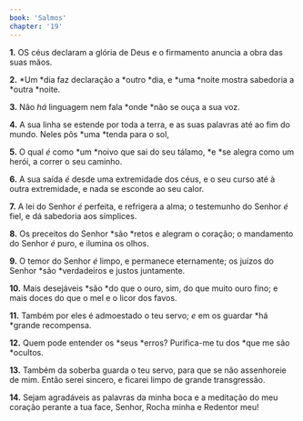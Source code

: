 ```yaml
---
book: 'Salmos'
chapter: '19'
---
```


**1.** OS céus declaram a glória de Deus e o firmamento anuncia a obra das suas mãos.

**2.** *Um *dia faz declaração a *outro *dia, e *uma *noite mostra sabedoria a *outra *noite.

**3.** Não *há* linguagem nem fala *onde *não se ouça a sua voz.

**4.** A sua linha se estende por toda a terra, e as suas palavras até ao fim do mundo. Neles pôs *uma *tenda para o sol,

**5.** O qual *é* como *um *noivo que sai do seu tálamo, *e *se alegra como um herói, a correr o seu caminho.

**6.** A sua saída *é* desde uma extremidade dos céus, e o seu curso até à outra extremidade, e nada se esconde ao seu calor.

**7.** A lei do Senhor *é* perfeita, e refrigera a alma; o testemunho do Senhor *é* fiel, e dá sabedoria aos símplices.

**8.** Os preceitos do Senhor *são *retos e alegram o coração; o mandamento do Senhor *é* puro, e ilumina os olhos.

**9.** O temor do Senhor *é* limpo, e permanece eternamente; os juízos do Senhor *são *verdadeiros e justos juntamente.

**10.** Mais desejáveis *são *do que o ouro, sim, do que muito ouro fino; e mais doces do que o mel e o licor dos favos.

**11.** Também por eles é admoestado o teu servo; *e* em os guardar *há *grande recompensa.

**12.** Quem pode entender os *seus *erros? Purifica-me tu dos *que me são *ocultos.

**13.** Também da soberba guarda o teu servo, para que se não assenhoreie de mim. Então serei sincero, e ficarei limpo de grande transgressão.

**14.** Sejam agradáveis as palavras da minha boca e a meditação do meu coração perante a tua face, Senhor, Rocha minha e Redentor meu!